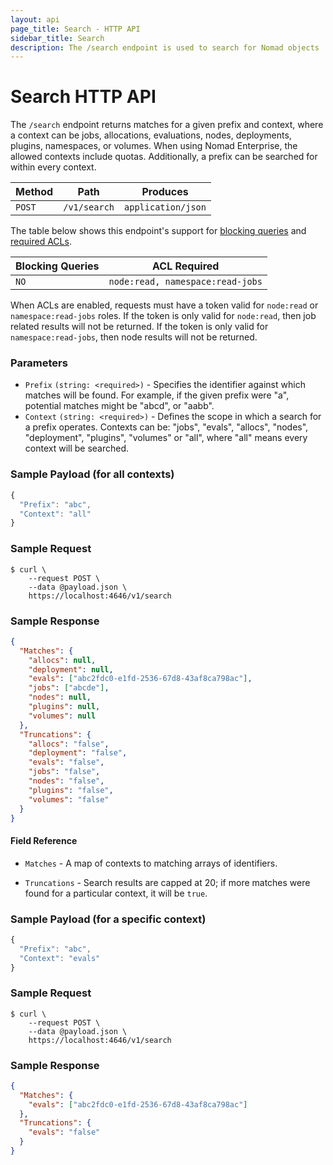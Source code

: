 ```yaml
---
layout: api
page_title: Search - HTTP API
sidebar_title: Search
description: The /search endpoint is used to search for Nomad objects
---
```


# Search HTTP API

The `/search` endpoint returns matches for a given prefix and context, where a
context can be jobs, allocations, evaluations, nodes, deployments, plugins,
namespaces, or volumes. When using Nomad Enterprise, the allowed contexts
include quotas. Additionally, a prefix can be searched for within every
context.

| Method | Path         | Produces           |
| ------ | ------------ | ------------------ |
| `POST` | `/v1/search` | `application/json` |

The table below shows this endpoint's support for
[blocking queries](/api-docs#blocking-queries) and
[required ACLs](/api-docs#acls).

| Blocking Queries | ACL Required                     |
| ---------------- | -------------------------------- |
| `NO`             | `node:read, namespace:read-jobs` |

When ACLs are enabled, requests must have a token valid for `node:read` or
`namespace:read-jobs` roles. If the token is only valid for `node:read`, then
job related results will not be returned. If the token is only valid for
`namespace:read-jobs`, then node results will not be returned.

### Parameters

- `Prefix` `(string: <required>)` - Specifies the identifier against which
  matches will be found. For example, if the given prefix were "a", potential
  matches might be "abcd", or "aabb".
- `Context` `(string: <required>)` - Defines the scope in which a search for a
  prefix operates. Contexts can be: "jobs", "evals", "allocs", "nodes",
  "deployment", "plugins", "volumes" or "all", where "all" means every
  context will be searched.

### Sample Payload (for all contexts)

```javascript
{
  "Prefix": "abc",
  "Context": "all"
}
```

### Sample Request

```shell-session
$ curl \
    --request POST \
    --data @payload.json \
    https://localhost:4646/v1/search
```

### Sample Response

```json
{
  "Matches": {
    "allocs": null,
    "deployment": null,
    "evals": ["abc2fdc0-e1fd-2536-67d8-43af8ca798ac"],
    "jobs": ["abcde"],
    "nodes": null,
    "plugins": null,
    "volumes": null
  },
  "Truncations": {
    "allocs": "false",
    "deployment": "false",
    "evals": "false",
    "jobs": "false",
    "nodes": "false",
    "plugins": "false",
    "volumes": "false"
  }
}
```

#### Field Reference

- `Matches` - A map of contexts to matching arrays of identifiers.

- `Truncations` - Search results are capped at 20; if more matches were found for a particular context, it will be `true`.

### Sample Payload (for a specific context)

```javascript
{
  "Prefix": "abc",
  "Context": "evals"
}
```

### Sample Request

```shell-session
$ curl \
    --request POST \
    --data @payload.json \
    https://localhost:4646/v1/search
```

### Sample Response

```json
{
  "Matches": {
    "evals": ["abc2fdc0-e1fd-2536-67d8-43af8ca798ac"]
  },
  "Truncations": {
    "evals": "false"
  }
}
```

